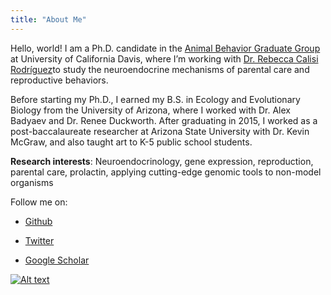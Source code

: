 ```yaml
---
title: "About Me"
---
```

Hello, world!
I am a Ph.D. candidate in the [Animal Behavior Graduate Group](https://anb.ucdavis.edu/) at University of California Davis, where I'm working with [Dr. Rebecca Calisi Rodríguez](http://calisilab.ucdavis.edu/)to study the neuroendocrine mechanisms of parental care and reproductive behaviors.  

Before starting my Ph.D., I earned my B.S. in Ecology and Evolutionary Biology from the University of Arizona, where I worked with Dr. Alex Badyaev and Dr. Renee Duckworth. After graduating in 2015, I worked as a post-baccalaureate researcher at Arizona State University with Dr. Kevin McGraw, and also taught art to K-5 public school students. 

**Research interests**: Neuroendocrinology, gene expression, reproduction, parental care, prolactin, applying cutting-edge genomic tools to non-model organisms

Follow me on: 

* [Github](https://github.com/vsfarrar)

* [Twitter](https://twitter.com/vs_farrar)

* [Google Scholar](https://scholar.google.com/citations?user=WS8oHRYAAAAJ&hl=en)



[![Alt text](Web link or path)](web link to website)